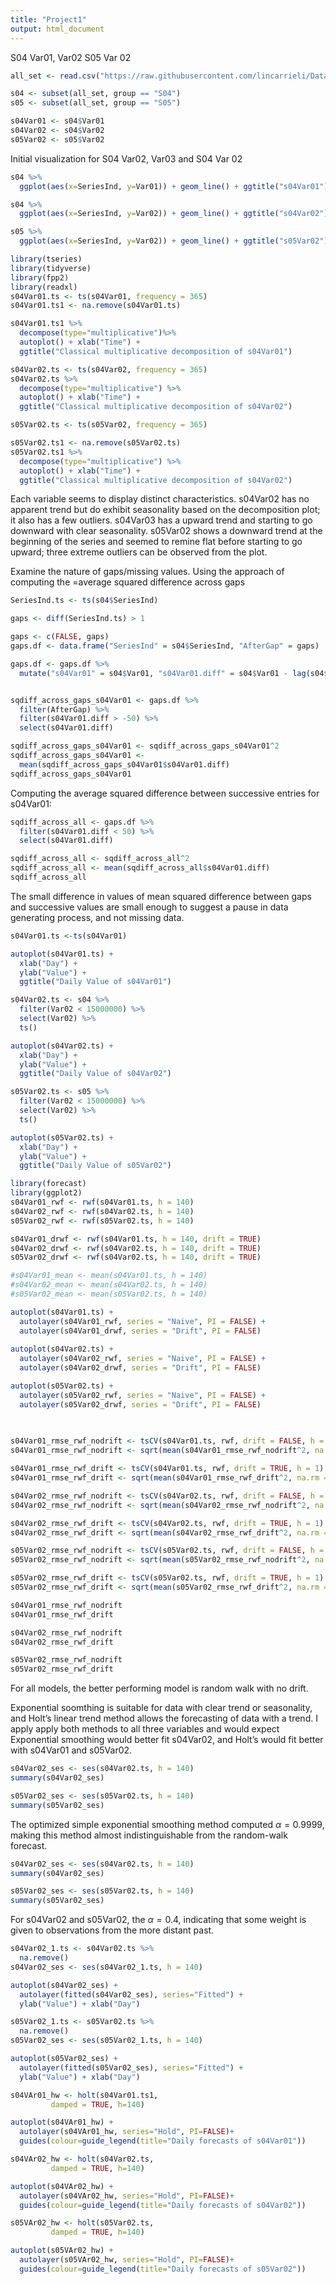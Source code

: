 ```yaml
---
title: "Project1"
output: html_document
---
```


S04 Var01, Var02
S05 Var 02

```r
all_set <- read.csv("https://raw.githubusercontent.com/lincarrieli/Data624/main/Project1_Group2.csv", header = TRUE)

s04 <- subset(all_set, group == "S04")
s05 <- subset(all_set, group == "S05")
```

```r
s04Var01 <- s04$Var01
s04Var02 <- s04$Var02
s05Var02 <- s05$Var02
```

Initial visualization for S04 Var02, Var03 and S04 Var 02
```r
s04 %>%
  ggplot(aes(x=SeriesInd, y=Var01)) + geom_line() + ggtitle("s04Var01")

s04 %>%
  ggplot(aes(x=SeriesInd, y=Var02)) + geom_line() + ggtitle("s04Var02")

s05 %>%
  ggplot(aes(x=SeriesInd, y=Var02)) + geom_line() + ggtitle("s05Var02")
```


```r
library(tseries)
library(tidyverse)
library(fpp2)
library(readxl)
s04Var01.ts <- ts(s04Var01, frequency = 365)
s04Var01.ts1 <- na.remove(s04Var01.ts)

s04Var01.ts1 %>%
  decompose(type="multiplicative")%>%
  autoplot() + xlab("Time") +
  ggtitle("Classical multiplicative decomposition of s04Var01")
```
```r
s04Var02.ts <- ts(s04Var02, frequency = 365)
s04Var02.ts %>%
  decompose(type="multiplicative") %>%
  autoplot() + xlab("Time") +
  ggtitle("Classical multiplicative decomposition of s04Var02")
```


```r
s05Var02.ts <- ts(s05Var02, frequency = 365)

s05Var02.ts1 <- na.remove(s05Var02.ts)
s05Var02.ts1 %>%
  decompose(type="multiplicative") %>%
  autoplot() + xlab("Time") +
  ggtitle("Classical multiplicative decomposition of s04Var02")
```

Each variable seems to display distinct characteristics. s04Var02 has no apparent trend but do exhibit seasonality based on the decomposition plot; it also has a few outliers. s04Var03 has a upward trend and starting to go downward with clear seasonality. s05Var02 shows a downward trend at the beginning of the series and seemed to remine flat before starting to go upward; three extreme outliers can be observed from the plot.

Examine the nature of gaps/missing values. Using the approach of computing the =average squared difference across gaps

```r
SeriesInd.ts <- ts(s04$SeriesInd)

gaps <- diff(SeriesInd.ts) > 1

gaps <- c(FALSE, gaps)
gaps.df <- data.frame("SeriesInd" = s04$SeriesInd, "AfterGap" = gaps)

gaps.df <- gaps.df %>%
  mutate("s04Var01" = s04$Var01, "s04Var01.diff" = s04$Var01 - lag(s04$Var01))


sqdiff_across_gaps_s04Var01 <- gaps.df %>%
  filter(AfterGap) %>%
  filter(s04Var01.diff > -50) %>%
  select(s04Var01.diff)

sqdiff_across_gaps_s04Var01 <- sqdiff_across_gaps_s04Var01^2
sqdiff_across_gaps_s04Var01 <-
  mean(sqdiff_across_gaps_s04Var01$s04Var01.diff)
sqdiff_across_gaps_s04Var01
```

Computing the average squared difference between successive entries for s04Var01:

```r
sqdiff_across_all <- gaps.df %>%
  filter(s04Var01.diff < 50) %>%
  select(s04Var01.diff)

sqdiff_across_all <- sqdiff_across_all^2
sqdiff_across_all <- mean(sqdiff_across_all$s04Var01.diff)
sqdiff_across_all
```

The small difference in values of mean squared difference between gaps and successive values are small enough to suggest a pause in data generating process, and not missing data.


```r
s04Var01.ts <-ts(s04Var01)

autoplot(s04Var01.ts) +
  xlab("Day") +
  ylab("Value") +
  ggtitle("Daily Value of s04Var01")

s04Var02.ts <- s04 %>%
  filter(Var02 < 15000000) %>%
  select(Var02) %>%
  ts()

autoplot(s04Var02.ts) +
  xlab("Day") +
  ylab("Value") +
  ggtitle("Daily Value of s04Var02")

s05Var02.ts <- s05 %>%
  filter(Var02 < 15000000) %>%
  select(Var02) %>%
  ts()

autoplot(s05Var02.ts) +
  xlab("Day") +
  ylab("Value") +
  ggtitle("Daily Value of s05Var02")
```

```r
library(forecast)
library(ggplot2)
s04Var01_rwf <- rwf(s04Var01.ts, h = 140)
s04Var02_rwf <- rwf(s04Var02.ts, h = 140)
s05Var02_rwf <- rwf(s05Var02.ts, h = 140)

s04Var01_drwf <- rwf(s04Var01.ts, h = 140, drift = TRUE)
s04Var02_drwf <- rwf(s04Var02.ts, h = 140, drift = TRUE)
s05Var02_drwf <- rwf(s04Var02.ts, h = 140, drift = TRUE)

#s04Var01_mean <- mean(s04Var01.ts, h = 140)
#s04Var02_mean <- mean(s04Var02.ts, h = 140)
#s05Var02_mean <- mean(s05Var02.ts, h = 140)

autoplot(s04Var01.ts) +
  autolayer(s04Var01_rwf, series = "Naive", PI = FALSE) +
  autolayer(s04Var01_drwf, series = "Drift", PI = FALSE) 
 
autoplot(s04Var02.ts) +
  autolayer(s04Var02_rwf, series = "Naive", PI = FALSE) +
  autolayer(s04Var02_drwf, series = "Drift", PI = FALSE)

autoplot(s05Var02.ts) +
  autolayer(s05Var02_rwf, series = "Naive", PI = FALSE) +
  autolayer(s05Var02_drwf, series = "Drift", PI = FALSE) 
  
  
```
```r
s04Var01_rmse_rwf_nodrift <- tsCV(s04Var01.ts, rwf, drift = FALSE, h = 1)
s04Var01_rmse_rwf_nodrift <- sqrt(mean(s04Var01_rmse_rwf_nodrift^2, na.rm = TRUE))

s04Var01_rmse_rwf_drift <- tsCV(s04Var01.ts, rwf, drift = TRUE, h = 1)
s04Var01_rmse_rwf_drift <- sqrt(mean(s04Var01_rmse_rwf_drift^2, na.rm = TRUE))

s04Var02_rmse_rwf_nodrift <- tsCV(s04Var02.ts, rwf, drift = FALSE, h = 1)
s04Var02_rmse_rwf_nodrift <- sqrt(mean(s04Var02_rmse_rwf_nodrift^2, na.rm = TRUE))

s04Var02_rmse_rwf_drift <- tsCV(s04Var02.ts, rwf, drift = TRUE, h = 1)
s04Var02_rmse_rwf_drift <- sqrt(mean(s04Var02_rmse_rwf_drift^2, na.rm = TRUE))

s05Var02_rmse_rwf_nodrift <- tsCV(s05Var02.ts, rwf, drift = FALSE, h = 1)
s05Var02_rmse_rwf_nodrift <- sqrt(mean(s05Var02_rmse_rwf_nodrift^2, na.rm = TRUE))

s05Var02_rmse_rwf_drift <- tsCV(s05Var02.ts, rwf, drift = TRUE, h = 1)
s05Var02_rmse_rwf_drift <- sqrt(mean(s05Var02_rmse_rwf_drift^2, na.rm = TRUE))
```

```r
s04Var01_rmse_rwf_nodrift
s04Var01_rmse_rwf_drift

s04Var02_rmse_rwf_nodrift
s04Var02_rmse_rwf_drift 

s05Var02_rmse_rwf_nodrift
s05Var02_rmse_rwf_drift
```
For all models, the better performing model is random walk with no drift.

Exponential soomthing is suitable for data with clear trend or seasonality, and Holt’s linear trend method allows the forecasting of data with a trend. I  apply apply both methods to all three variables and would expect Exponential smoothing would better fit s04Var02, and Holt's would fit better with s04Var01 and s05Var02.

```r
s04Var02_ses <- ses(s04Var02.ts, h = 140)
summary(s04Var02_ses)
```

```r
s05Var02_ses <- ses(s05Var02.ts, h = 140)
summary(s05Var02_ses)
```
The optimized simple exponential smoothing method computed $\alpha = 0.9999$, making this method almost indistinguishable from the random-walk forecast.

```r
s04Var02_ses <- ses(s04Var02.ts, h = 140)
summary(s04Var02_ses)
```

```r
s05Var02_ses <- ses(s05Var02.ts, h = 140)
summary(s05Var02_ses)
```
For s04Var02 and s05Var02, the $\alpha = 0.4$, indicating that some weight is given to observations from the more distant past.
```r
s04Var02_1.ts <- s04Var02.ts %>%
  na.remove()
s04Var02_ses <- ses(s04Var02_1.ts, h = 140)

autoplot(s04Var02_ses) +
  autolayer(fitted(s04Var02_ses), series="Fitted") +
  ylab("Value") + xlab("Day")
```
```r
s05Var02_1.ts <- s05Var02.ts %>%
  na.remove()
s05Var02_ses <- ses(s05Var02_1.ts, h = 140)

autoplot(s05Var02_ses) +
  autolayer(fitted(s05Var02_ses), series="Fitted") +
  ylab("Value") + xlab("Day")
```
```r
s04VAr01_hw <- holt(s04Var01.ts1,
         damped = TRUE, h=140)

autoplot(s04VAr01_hw) +
  autolayer(s04VAr01_hw, series="Hold", PI=FALSE)+
  guides(colour=guide_legend(title="Daily forecasts of s04Var01"))

s04VAr02_hw <- holt(s04Var02.ts,
         damped = TRUE, h=140)

autoplot(s04VAr02_hw) +
  autolayer(s04VAr02_hw, series="Hold", PI=FALSE)+
  guides(colour=guide_legend(title="Daily forecasts of s04Var02"))

s05VAr02_hw <- holt(s05Var02.ts,
         damped = TRUE, h=140)

autoplot(s05VAr02_hw) +
  autolayer(s05VAr02_hw, series="Hold", PI=FALSE)+
  guides(colour=guide_legend(title="Daily forecasts of s05Var02"))
```

